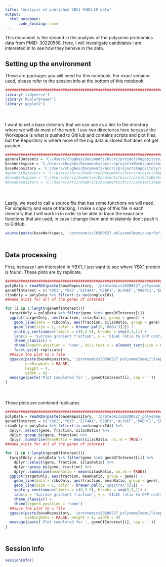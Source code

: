```yaml
---
title: "Analysis of published YBX1 PARCLIP data"
output:
  html_notebook:
      code_folding: none
---
```


This document is the second in the analysis of the polysome proteomics data from PMID: 30220558. Here, I will investigate candidates I am interested in to see how they behave in the data.

## Setting up the environment

These are packages you will need for this notebook. For exact versions used, please refer to the session info at the bottom of this notebook.

```r
##########################################################################################
library('tidyverse')
library('RColorBrewer')
library('ggplot2')
```

<div style="margin-bottom:50px;"></div>

I want to set a base directory that we can use as a link to the directory where we will do most of the work. I use two directories here because the Workspace is what is pushed to GitHub and contains scripts and plot files, but the Repository is where more of the big data is stored that does not get pushed.

```r
##########################################################################################
generalDatasets = 'C:/Users/chughes/Documents/bccrc/projectsRepository/generalDatasets'
baseWorkspace = 'C:/Users/chughes/Documents/bccrc/projectsWorkspace/sorensenLab/relatedToYbx1'
baseRepository = 'C:/Users/chughes/Documents/bccrc/projectsRepository/sorensenLab/relatedToYbx1'
#generalDatasets = 'C:/Users/chris/OneDrive/Documents/bccrc/projectsRepository/generalDatasets'
#baseWorkspace = 'C:/Users/chris/OneDrive/Documents/bccrc/projectsWorkspace/sorensenLab/relatedToYbx1'
#baseRepository = 'C:/Users/chris/OneDrive/Documents/bccrc/projectsRepository/sorensenLab/relatedToYbx1'
```

<div style="margin-bottom:50px;"></div>

Lastly, we need to call a source file that has some functions we will need. For simplicity and ease of tracking, I make a copy of this file in each directory that I will work in in order to be able to trace the exact one functions that are used, in case I change them and mistakenly don't push it to GitHub.

```r
source(paste(baseWorkspace, '/proteomics20200527_polysomeImami/userDefinedFunctions.R', sep = ''))
```

<div style="margin-bottom:50px;"></div>

## Data processing

First, because I am interested in YBX1, I just want to see where YBX1 protein is found. These plots are by replicate.

```r
##########################################################################################
polyData = readRDS(paste(baseRepository, '/proteomics20200527_polysomeImami/dataset_silacRatiosPolysomeParsed.rds', sep = ''))
geneOfInterest = c('YBX1','YBX3','EIF4A1','G3BP1','ALYREF','PABPC1','ELAVL1','GLO1','PABPC4','STAU1','IGF2BP1','RPS24','SPP1')
riboOnly = polyData %>% filter(!is.na(complexId))
##make plots for all of the genes of interest

for (i in 1:length(geneOfInterest)){
  targetOnly = polyData %>% filter(gene %in% geneOfInterest[i])
  ggplot(targetOnly, aes(fraction, silacRatio, group = gene)) +
    geom_line(data = riboOnly, aes(fraction, silacRatio, group = gene), color = brewer.pal(8,'Greys')[3], size = 0.5) +
    geom_line(size = 1, color = brewer.pal(8,'RdBu')[2]) + 
    scale_y_continuous(limits = c(0,3.5), breaks = seq(0,5,1)) +
    labs(x = 'Sucrose gradient fraction', y = 'SILAC ratio to GFP control', title = paste(geneOfInterest[i], ' protein abundance', sep = '')) +
    theme_classic() +
    theme(legend.position = 'none', axis.text.x = element_text(size = 6)) +
    facet_grid(~replicate)
  ##save the plot to a file
  ggsave(paste(baseRepository, '/proteomics20200527_polysomeImami/lineplot_', geneOfInterest[i], 'AbundanceReplicates.pdf', sep = ''),
         useDingbats = FALSE,
         height = 4,
         width = 4)
  message(paste('Plot completed for ', geneOfInterest[i], sep = ''))
}
```

<div style="margin-bottom:50px;"></div>

These plots are combined replicates.

```r
##########################################################################################
polyData = readRDS(paste(baseRepository, '/proteomics20200527_polysomeImami/dataset_silacRatiosPolysomeParsed.rds', sep = ''))
geneOfInterest = c('YBX1','YBX3','EIF4A1','G3BP1','ALYREF','PABPC1','ELAVL1','GLO1','PABPC4','STAU1','IGF2BP1','RPS24','SPP1')
riboOnly = polyData %>% filter(!is.na(complexId)) %>%
  dplyr::select(gene, fraction, silacRatio) %>%
  dplyr::group_by(gene, fraction) %>%
  dplyr::summarise(meanRatio = mean(silacRatio, na.rm = TRUE))
##make plots for all of the genes of interest

for (i in 1:length(geneOfInterest)){
  targetOnly = polyData %>% filter(gene %in% geneOfInterest[i]) %>%
    dplyr::select(gene, fraction, silacRatio) %>%
    dplyr::group_by(gene, fraction) %>%
    dplyr::summarise(meanRatio = mean(silacRatio, na.rm = TRUE))
  ggplot(targetOnly, aes(fraction, meanRatio, group = gene)) +
    geom_line(data = riboOnly, aes(fraction, meanRatio, group = gene), color = brewer.pal(11,'RdGy')[8], size = 0.5) +
    geom_line(size = 1, color = brewer.pal(8,'Spectral')[1]) + 
    scale_y_continuous(limits = c(0,3.5), breaks = seq(0,5,1)) +
    labs(x = 'Sucrose gradient fraction', y = 'SILAC ratio to GFP control', title = paste(geneOfInterest[i], ' protein abundance', sep = '')) +
    theme_classic() +
    theme(legend.position = 'none')
  ##save the plot to a file
  ggsave(paste(baseRepository, '/proteomics20200527_polysomeImami/lineplot_', geneOfInterest[i], 'Abundance.pdf', sep = ''),
         useDingbats = FALSE, height = 4, width = 4)
  message(paste('Plot completed for ', geneOfInterest[i], sep = ''))
}
```

<div style="margin-bottom:50px;"></div>

## Session info

```r
sessionInfo()
```
